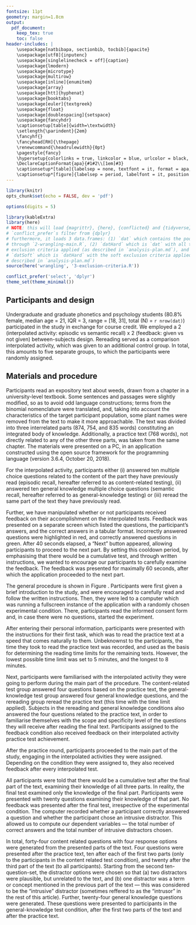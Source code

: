 ```yaml
---
fontsize: 11pt
geometry: margin=1.8cm
output:
  pdf_document:
    keep_tex: true
    toc: false
header-includes: |
    \usepackage[natbibapa, sectionbib, tocbib]{apacite}
    \usepackage[utf8]{inputenc}
    \usepackage[singlelinecheck = off]{caption}
    \usepackage{lmodern}
    \usepackage{microtype}
    \usepackage{multirow}
    \usepackage[inline]{enumitem}
    \usepackage{array}
    \usepackage[htt]{hyphenat}
    \usepackage{booktabs}
    \usepackage[euler]{textgreek}
    \usepackage{float}
    \usepackage[doublespacing]{setspace}
    \usepackage{fancyhdr}
    \captionsetup[table]{width=\textwidth}
    \setlength{\parindent}{2em}
    \fancyhf{}
    \fancyhead[RH]{\thepage}
    \renewcommand{\headrulewidth}{0pt}
    \pagestyle{fancy}
    \hypersetup{colorlinks = true, linkcolor = blue, urlcolor = black, citecolor = blue}
    \DeclareCaptionFormat{apa}{#1#2\\[1em]#3}
    \captionsetup*[table]{labelsep = none, textfont = it, format = apa, width = .8\textwidth}
    \captionsetup*[figure]{labelsep = period, labelfont = it, position = below}
---
```


```r
library(knitr)
opts_chunk$set(echo = FALSE, dev = 'pdf')

options(digits = 5)

library(kableExtra)
library(here)
# NOTE: this will load {magrittr}, {here}, {conflicted} and {tidyverse}. also,
# `conflict_prefer`s filter from {dplyr}
# furthermore, it loads 3 data.frames: (1) `dat` which contains the pooled data run
# through `2-wrangling-main.R`, (2) `datHard` which is `dat` with all the hard
# exclusion criteria applied (as described in `analysis-plan.md`), and (3)
# `datSoft` which is `datHard` with the soft exclusion criteria applied (as
# described in `analysis-plan.md`)
source(here('wrangling', '3-exclusion-criteria.R'))

conflict_prefer('select', 'dplyr')
theme_set(theme_minimal())
```

## Participants and design

Undergraduate and graduate phonetics and psychology students (80.8% female,
median age = 21, IQR = 3, range = [18, 31], total \(N\) = `r nrow(dat)`)
participated in the study in exchange for course credit.
We employed a 2 (interpolated activity: episodic vs semantic recall) x 2
(feedback: given vs not given) between-subjects design. Rereading served
as a comparison interpolated activity, which was given to an additional 
control group. In total, this amounts to five separate groups, to which 
the participants were randomly assigned.

## Materials and procedure

Participants read an expository text about weeds, drawn from a chapter in a
university-level textbook. Some sentences and passages were slightly modified,
so as to avoid odd language constructions; terms from the binomial nomenclature
were translated, and, taking into account the characteristics of the target 
participant population, some plant names were removed from the text to make it more 
approachable. The text was divided into three interrelated parts (874, 754, and 
835 words) constituting an integrated body of knowledge. Additionally, a practice 
text (768 words), not directly related to any of the other three parts, was 
taken from the same chapter. The materials were presented on a PC, in an 
application constructed using the open source \textit{oTree} framework
\citep[version 2.1.35,][]{chenOTreeOpensourcePlatform2016}
for the \textit{Python} programming language (version 3.6.4, October 20, 2018).

For the interpolated activity, participants either (i) answered ten multiple choice questions
related to the content of the part they have previously read (episodic
recall, hereafter referred to as content-related testing), (ii) answered ten
general knowledge multiple choice questions (semantic recall, hereafter referred to as
general-knowledge testing) or (iii) reread the same part of the text they have
previously read.

Further, we have manipulated whether or not participants received
feedback on their accomplishment on the interpolated tests.
Feedback was presented on a separate screen which listed the
questions, the participant's answers, and the correct answers in a tabular format.
Incorrectly answered questions were highlighted in red, and correctly answered
questions in green. After 40 seconds
elapsed, a "Next" button appeared, allowing participants to proceed to the next
part. By setting this cooldown period, by emphasising that there would be a cumulative test,
and through written instructions, we wanted to encourage our participants to
carefully examine the feedback. The feedback was presented for maximally 60 seconds,
after which the application proceeded to the next part.

\begin{figure}[p]
  \centering
  \includegraphics[width = 1.3\textwidth, keepaspectratio, angle = 90, trim = 0 0 0 0]{../images/flowchart/procedure.pdf}
  \caption{A flowchart depicting the experimental procedure.}
  \label{flowchart}
\end{figure}

The general procedure is shown in Figure \ref{flowchart}.
Participants were first given a brief introduction to the study, and were
encouraged to carefully read and follow the written instructions.
Then, they were led to a computer which was
running a fullscreen instance of the \textit{oTree} application with
a randomly chosen experimental condition. There, participants read the informed consent
form and, in case there were no questions, started the experiment.

After entering their personal information, participants were presented with the
instructions for their first task, which was to read the practice text at a speed
that comes naturally to them. Unbeknownst to the participants, the
time they took to read the practice text was recorded, and used as the basis
for determining the reading time limits for the remaining texts.
However, the lowest possible time limit was set to 5 minutes,
and the longest to 8 minutes.

Next, participants were familiarised with the interpolated activity they were
going to perform during the main part of the procedure.
The content-related test group answered four questions based on the practice text,
the general-knowledge test group answered four general knowledge questions, and
the rereading group reread the practice text (this time with the time limit applied).
Subjects in the rereading and general knowledge conditions
also answered the four questions related to the practice text, in order to
familiarise themselves with the scope and specificity level of the questions they
will receive after reading the final text.
Participants assigned to the feedback condition also received feedback on their
interpolated activity practice test achievement.

After the practice round, participants proceeded to the main part of the study,
engaging in the interpolated activities they were assigned.
Depending on the condition they were assigned to, they also received feedback
after every interpolated test.

All participants were told that
there would be a cumulative test after the final part of the text,
examining their knowledge of all three parts.
In reality, the final test examined only the knowledge of the final part.
Participants were presented with twenty questions examining their knowledge of
that part. No feedback was presented after the final test, irrespective
of the experimental condition.
The computer recorded whether a participant correctly answered
a question and whether the participant chose an intrusive distractor. This allowed
us to compute our dependent variables --- the total number of correct answers
and the total number of intrusive distractors chosen.

In total, forty-four content related questions with four response options were generated
from the presented parts of the text. Four questions were presented after the practice text,
ten after each of the first two parts (only to the participants in the content
related test condition), and twenty after the third part of the text (to all
participants).
Starting from the second ten-question-set, the distractor options were chosen so that
(a) two distractors were plausible, but unrelated to the text, and
(b) one distractor was a term or concept mentioned in the previous part of the
text --- this was considered to be the "intrusive" distractor
(sometimes reffered to as the "intrusor" in the rest of this article).
Further, twenty-four general knowledge questions were generated. These questions were
presented to participants in the general-knowledge test condition, after the first
two parts of the text and after the practice text.
